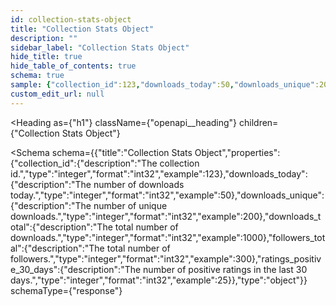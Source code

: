 ```yaml
---
id: collection-stats-object
title: "Collection Stats Object"
description: ""
sidebar_label: "Collection Stats Object"
hide_title: true
hide_table_of_contents: true
schema: true
sample: {"collection_id":123,"downloads_today":50,"downloads_unique":200,"downloads_total":1000,"followers_total":300,"ratings_positive_30_days":25}
custom_edit_url: null
---
```



<Heading
  as={"h1"}
  className={"openapi__heading"}
  children={"Collection Stats Object"}
>
</Heading>





<Schema
  schema={{"title":"Collection Stats Object","properties":{"collection_id":{"description":"The collection id.","type":"integer","format":"int32","example":123},"downloads_today":{"description":"The number of downloads today.","type":"integer","format":"int32","example":50},"downloads_unique":{"description":"The number of unique downloads.","type":"integer","format":"int32","example":200},"downloads_total":{"description":"The total number of downloads.","type":"integer","format":"int32","example":1000},"followers_total":{"description":"The total number of followers.","type":"integer","format":"int32","example":300},"ratings_positive_30_days":{"description":"The number of positive ratings in the last 30 days.","type":"integer","format":"int32","example":25}},"type":"object"}}
  schemaType={"response"}
>
  
</Schema>
            